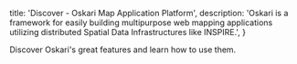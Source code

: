 
  title: 'Discover - Oskari Map Application Platform',
  description:
    'Oskari is a framework for easily building multipurpose web mapping applications utilizing distributed Spatial Data Infrastructures like INSPIRE.',
}

Discover Oskari's great features and learn how to use them.

